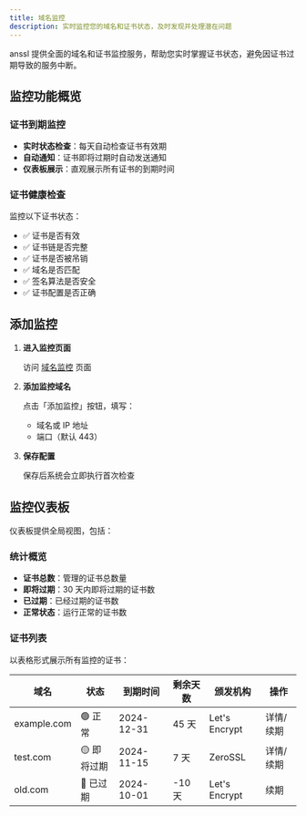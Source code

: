 ```yaml
---
title: 域名监控
description: 实时监控您的域名和证书状态，及时发现并处理潜在问题
---
```



anssl 提供全面的域名和证书监控服务，帮助您实时掌握证书状态，避免因证书过期导致的服务中断。

## 监控功能概览

### 证书到期监控

- **实时状态检查**：每天自动检查证书有效期
- **自动通知**：证书即将过期时自动发送通知
- **仪表板展示**：直观展示所有证书的到期时间

### 证书健康检查

监控以下证书状态：

- ✅ 证书是否有效
- ✅ 证书链是否完整
- ✅ 证书是否被吊销
- ✅ 域名是否匹配
- ✅ 签名算法是否安全
- ✅ 证书配置是否正确

## 添加监控

<Steps>

1. **进入监控页面**

   访问 [域名监控](https://anssl.cn/console/monitor) 页面

2. **添加监控域名**

   点击「添加监控」按钮，填写：

   - 域名或 IP 地址
   - 端口（默认 443）

3. **保存配置**

   保存后系统会立即执行首次检查

</Steps>

## 监控仪表板

仪表板提供全局视图，包括：

### 统计概览

- **证书总数**：管理的证书总数量
- **即将过期**：30 天内即将过期的证书数
- **已过期**：已经过期的证书数
- **正常状态**：运行正常的证书数

### 证书列表

以表格形式展示所有监控的证书：

| 域名        | 状态        | 到期时间   | 剩余天数 | 颁发机构      | 操作      |
| ----------- | ----------- | ---------- | -------- | ------------- | --------- |
| example.com | 🟢 正常     | 2024-12-31 | 45 天    | Let's Encrypt | 详情/续期 |
| test.com    | 🟡 即将过期 | 2024-11-15 | 7 天     | ZeroSSL       | 详情/续期 |
| old.com     | 🔴 已过期   | 2024-10-01 | -10 天   | Let's Encrypt | 续期      |
